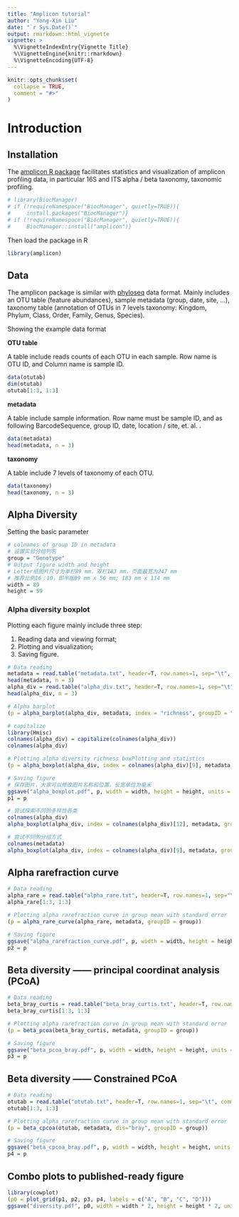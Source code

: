 ```yaml
---
title: "Amplicon tutorial"
author: "Yong-Xin Liu"
date: "`r Sys.Date()`"
output: rmarkdown::html_vignette
vignette: >
  %\VignetteIndexEntry{Vignette Title}
  %\VignetteEngine{knitr::rmarkdown}
  %\VignetteEncoding{UTF-8}
---
```


```r
knitr::opts_chunk$set(
  collapse = TRUE,
  comment = "#>"
)
```
# Introduction

## Installation

The [amplicon R package](https://github.com/microbiota)
facilitates statistics and visualization of amplicon profiling data, in
particular 16S and ITS alpha / beta taxonomy, taxonomic profiling.

```r
# library(BiocManager)
# if (!requireNamespace("BiocManager", quietly=TRUE)){
#     install.packages("BiocManager")}
# if (!requireNamespace("BiocManager", quietly=TRUE)){
#     BiocManager::install("amplicon")}
```

Then load the package in R

```r
library(amplicon)  
```


## Data

The amplicon package is similar with
[phyloseq](https://github.com/joey711/phyloseq) data format. Mainly 
includes an OTU table (feature abundances), sample metadata (group, date,
site, ...), taxonomy table (annotation of OTUs in 7 levels taxonomy: 
Kingdom, Phylum, Class, Order, Family, Genus, Species).

Showing the example data format

**OTU table**

A table include reads counts of each OTU in each sample. Row name is OTU ID, and Column name is sample ID.

```r
data(otutab)
dim(otutab)
otutab[1:3, 1:3]
```


**metadata**

A table include sample information. Row name must be sample ID, and as following BarcodeSequence, group ID, date, location / site, et. al. .

```r
data(metadata)
head(metadata, n = 3)
```

**taxonomy**

A table include 7 levels of taxonomy of each OTU.

```r
data(taxonomy)
head(taxonomy, n = 3)
```

## Alpha Diversity

Setting the basic parameter

```r
# colnames of group ID in metadata
# 设置实验分组列名
group = "Genotype"
# Output figure width and height  
# Letter纸图片尺寸为单栏89 mm，双栏183 mm，页面最宽为247 mm
# 推荐比例16：10，即半版89 mm x 56 mm; 183 mm x 114 mm
width = 89
height = 59
```


### Alpha diversity boxplot

Plotting each figure mainly include three step:

1. Reading data and viewing format;
2. Plotting and visualization;
3. Saving figure.

```r
# Data reading
metadata = read.table("metadata.txt", header=T, row.names=1, sep="\t", comment.char="")
head(metadata, n = 3)
alpha_div = read.table("alpha_div.txt", header=T, row.names=1, sep="\t", comment.char="")
head(alpha_div, n = 3)

# Alpha barplot
(p = alpha_barplot(alpha_div, metadata, index = "richness", groupID = "genotype"))
```

```r
# capitalize
library(Hmisc)
colnames(alpha_div) = capitalize(colnames(alpha_div))
colnames(alpha_div)

# Plotting alpha diversity richness boxPlotting and statistics
(p = alpha_boxplot(alpha_div, index = colnames(alpha_div)[9], metadata, groupID = group))

# Saving figure
# 保存图片，大家可以修改图片名称和位置，长宽单位为毫米
ggsave("alpha_boxplot.pdf", p, width = width, height = height, units = "mm")
p1 = p

# 尝试探索不同的多样性各类
colnames(alpha_div)
alpha_boxplot(alpha_div, index = colnames(alpha_div)[12], metadata, groupID = group)

# 尝试不同的分组方式
colnames(metadata)
alpha_boxplot(alpha_div, index = colnames(alpha_div)[9], metadata, groupID = "Site")
```


## Alpha rarefraction curve 

```r
# Data reading
alpha_rare = read.table("alpha_rare.txt", header=T, row.names=1, sep="\t", comment.char="")
alpha_rare[1:3, 1:3]

# Plotting alpha rarefraction curve in group mean with standard error
(p = alpha_rare_curve(alpha_rare, metadata, groupID = group))

# Saving figure
ggsave("alpha_rarefraction_curve.pdf", p, width = width, height = height, units = "mm")
p2 = p
```

## Beta diversity —— principal coordinat analysis (PCoA)

```r
# Data reading
beta_bray_curtis = read.table("beta_bray_curtis.txt", header=T, row.names=1, sep="\t", comment.char="")
beta_bray_curtis[1:3, 1:3]

# Plotting alpha rarefraction curve in group mean with standard error
(p = beta_pcoa(beta_bray_curtis, metadata, groupID = group))

# Saving figure
ggsave("beta_pcoa_bray.pdf", p, width = width, height = height, units = "mm")
p3 = p
```

## Beta diversity —— Constrained PCoA

```r
# Data reading
otutab = read.table("otutab.txt", header=T, row.names=1, sep="\t", comment.char="")
otutab[1:3, 1:3]

# Plotting alpha rarefraction curve in group mean with standard error
(p = beta_cpcoa(otutab, metadata, dis="bray", groupID = group))

# Saving figure
ggsave("beta_cpcoa_bray.pdf", p, width = width, height = height, units = "mm")
p4 = p
```

## Combo plots to published-ready figure

```r
library(cowplot)
(p0 = plot_grid(p1, p2, p3, p4, labels = c("A", "B", "C", "D")))
ggsave("diversity.pdf", p0, width = width * 2, height = height * 2, units = "mm")
```

